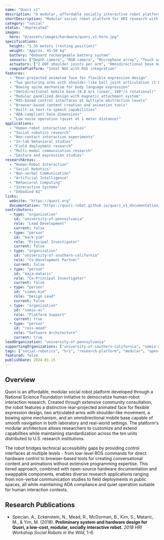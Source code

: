 ```yaml
---
name: "Quori v1"
description: "A modular, affordable socially interactive robot platform developed for enabling human-robot interaction research. Features an expressive projected face, gesturing arms with shoulder-like articulation, flexible spine, and omnidirectional mobility."
shortDescription: "Modular social robot platform for HRI research with projected face and expressive gestures"
category: "social"
status: "deprecated"
images:
  hero: "@/assets/images/hardware/quori.v1-hero.jpg"
specifications:
  height: "1.35 meters (resting position)"
  weight: "Approx. 45-50 kg"
  battery: "Onboard rechargeable battery system"
  sensors: ["Depth camera", "RGB camera", "Microphone array", "Touch sensors", "Proximity sensors"]
  actuators: ["2 DOF shoulder joints per arm", "Omnidirectional base motors", "Spine articulation motors", "Turret rotation motor"]
  computePlatform: "Intel NUC with ROS integration"
features:
  - "Rear-projected animated face for flexible expression design"
  - "Two gesturing arms with shoulder-like ball joint articulation (2 DOF each)"
  - "Bowing spine mechanism for body language expression"
  - "Omnidirectional mobile base (0.8 m/s linear, 180°/s rotational)"
  - "Modular panelized design with magnetic attachment system"
  - "ROS-based control interfaces at multiple abstraction levels"
  - "Browser-based content creation and animation tools"
  - "Built-in text-to-speech capabilities"
  - "ADA-compliant base dimensions"
  - "Low noise operation (quiet at 1 meter distance)"
applications:
  - "Human-robot interaction studies"
  - "Social robotics research"
  - "Non-contact interaction experiments"
  - "In-lab behavioral studies"
  - "Field deployment research"
  - "Multi-modal communication research"
  - "Gesture and expression studies"
researchAreas:
  - "Human-Robot Interaction"
  - "Social Robotics"
  - "Non-verbal Communication"
  - "Artificial Intelligence"
  - "Behavioral Computing"
  - "Interactive Systems"
  - "Embodied AI"
links:
  website: "https://quori.org"
  documentation: "https://quori-robot.github.io/quori_v1_documentation/"
contributors:
  - type: "organization"
    id: "university-of-pennsylvania"
    role: "Lead Development"
    current: false
  - type: "person"
    id: "mark-yim"
    role: "Principal Investigator"
    current: false
  - type: "organization"
    id: "university-of-southern-california"
    role: "Co-Development Partner"
    current: false
  - type: "person"
    id: "maja-mataric"
    role: "Co-Principal Investigator"
    current: false
  - type: "person"
    id: "simon-kim"
    role: "Design Lead"
    current: false
  - type: "organization"
    id: "semio-ai"
    role: "Platform Support"
    current: true
  - type: "person"
    id: "ross-mead"
    role: "Software Architecture"
    current: true
leadOrganization: "university-of-pennsylvania"
supportingOrganizations: ["university-of-southern-california", "semio-ai"]
tags: ["social-robotics", "hri", "research-platform", "modular", "open-hardware", "ros", "projected-face", "gesture", "mobile"]
featured: false
publishDate: 2024-01-15
---
```


## Overview

Quori is an affordable, modular social robot platform developed through a National Science Foundation initiative to democratize human-robot interaction research. Created through extensive community consultation, the robot features a distinctive rear-projected animated face for flexible expression design, two articulated arms with shoulder-like movement, a bowing spine mechanism, and an omnidirectional mobile base capable of smooth navigation in both laboratory and real-world settings. The platform's modular architecture allows researchers to customize and extend capabilities while maintaining standardization across the ten units distributed to U.S. research institutions.

The robot bridges technical accessibility gaps by providing control interfaces at multiple levels - from low-level ROS commands for direct hardware control to browser-based tools for creating conversational content and animations without extensive programming expertise. This tiered approach, combined with open-source hardware documentation and swappable components, enables diverse research applications ranging from non-verbal communication studies to field deployments in public spaces, all while maintaining ADA compliance and quiet operation suitable for human interaction contexts.

## Research Publications

- Specian, A., Eckenstein, N., Mead, R., McDorman, B., Kim, S., Mataric, M., & Yim, M. (2018). **Preliminary system and hardware design for Quori, a low-cost, modular, socially interactive robot.** *2018 HRI Workshop Social Robots in the Wild*, 1-6.
